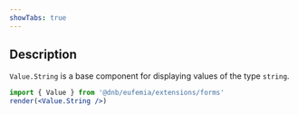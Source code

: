 ```yaml
---
showTabs: true
---
```


## Description

`Value.String` is a base component for displaying values of the type `string`.

```jsx
import { Value } from '@dnb/eufemia/extensions/forms'
render(<Value.String />)
```
